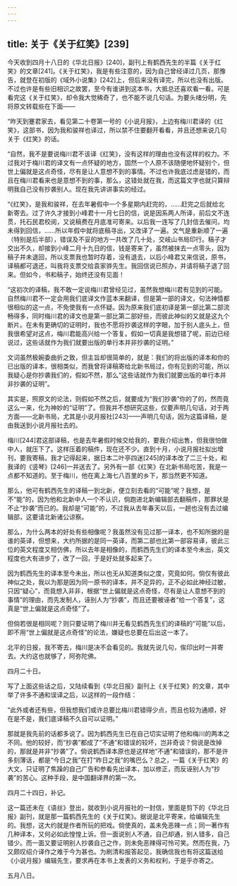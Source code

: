 ```yaml
---
---
---
```

title: 关于《关于红笑》[239]
---




今天收到四月十八日的《华北日报》[240]，副刊上有鹤西先生的半篇《关于红笑》的文章[241]。《关于红笑》，我是有些注意的，因为自己曾经译过几页，那豫告，就登在初版的《域外小说集》[242]上，但后来没有译完，所以也没有出版。不过也许是有些旧相识之故罢，至今有谁讲到这本书，大抵总还喜欢看一看。可是看完这《关于红笑》，却令我大觉稀奇了，也不能不说几句话。为要头绪分明，先将原文转载些在下面——

“昨天到蹇君家去，看见第二十卷第一号的《小说月报》，上边有梅川君译的《红笑》，这部书，因为我和骏祥也译过，所以禁不住要翻开看看，并且还想来说几句关于《红笑》的话。

“自然，我不是要说梅川君不该译《红笑》，没有这样的理由也没有这样的权力。不过我对于梅川君的译文有一点怀疑的地方，固然一个人原不该随便地怀疑别个，但世上偏就是这点奇怪，尽有是让人意想不到的事情。不过也许我底过虑是错的，而且在梅川君看来也是意想不到的事，那么，这错处就在我，而这篇文字也就只算辩明我自己没有抄袭别人。现在我先讲讲事实的经过。

“《红笑》，是我和骏祥，在去年暑假中一个多星期内赶完的，……赶完之后就给北新寄去。过了许久才接到小峰君十一月七日的信，说是因系两人所译，前后文不连贯，托石民君校阅，又说稿费在月底准可寄来。以后我一连写了几封信去催问，均未得到回信，……所以年假中就将底稿寻出，又改译了一遍。文气是重新顺了一遍（特别是后半部），错误及不妥的地方一共改了几十处，交岐山书局印行。稿子才交出不久，却接到小峰二月十九日的信，钱是寄来了，虽然被抹去一点零头，因为稿子并未退回，所以支票我也暂时存着，没有退去，以后小峰君又来信说，原书，译稿都可退还，叫我将支票交给袁家骅先生。我回信说已照办，并请将稿子退了回来。但如今，书和稿子，始终还没有见面！

“这初次的译稿，我不敢一定说梅川君曾经见过，虽然我想梅川君有见到的可能。自然梅川君不一定会用我们底译文作蓝本来翻译，但是第一部的译文，句法神情都很相似的这一点，不免使我有一点怀疑。因为原来我们底初译是第一部比第二部流畅得多，同时梅川君的译文也是第一部比第二部好些，而彼此神似的又就是这九个断片。在未有更确切的证明时，我也不愿将抄袭这样的字眼，加于别人底头上，但我很希望对这点，梅川君能高兴给一个答复。假如一切真是我想错了呢，前边已经说过，这些话就作为我们就要出版的单行本并非抄袭的证明。”

文词虽然极婉委曲折之致，但主旨却很简单的，就是：我们的将出版的译本和你的已出版的译本，很相类似，而我曾将译稿寄给北新书局过，你有见到的可能，所以我疑心是你抄袭我们的，假如不然，那么“这些话就作为我们就要出版的单行本并非抄袭的证明”。

其实是，照原文的论法，则假如不然之后，就要成为“我们抄袭”你的了的，然而竟这么一来，化为神妙的“证明”了。但我并不想研究这些，仅要声明几句话，对于两方面——北新书局，尤其是小说月报社[243]——声明几句话，因为这篇译稿，是由我送到小说月报社去的。

梅川[244]君这部译稿，也是去年暑假时候交给我的，要我介绍出售，但我很怕做中人，就压下了。这样压着的稿件，现在还不少。直到十月，小说月报社拟出增刊，要我寄稿，我才记得起来，据日本二叶亭四迷[245]的译本改了二三十处，和我译的《竖琴》[246]一并送去了。另外有一部《红笑》在北新书局吃苦，我是一点都不知道的。至于梅川，他在离上海七八百里的乡下，那当然更不知道。

那么，他可有鹤西先生的译稿一到北新，便立刻去看的“可能”呢？我想，是不“能”的，因为他和北新中人一个不认识，倘跑进北新编辑部去翻稿件，那罪状是不止“抄袭”而已的。我却是“可能”的，不过我从去年春天以后，一趟也没有去过编辑部，这要请北新诸公谅察。

那么，为什么两本的好处有些相像呢？我虽然没有见过那一译本，也不知所据的是谁的英译，但想来，大约所据的是同一英译，而第二部也比第一部容易译，彼此三位的英文程度又相仿佛，所以去年是相像的，而鹤西先生们的译本至今未出，英文程度也大有进步了，改了一回，于是好处就多起来了。

因为鹤西先生的译本至今未出，所以也无从知道类似之度，究竟如何。倘仅有彼此神似之处，我以为那是因为同一原书的译本，并不足异的，正不必如此神经过敏，只因“疑心”，而竟想入非非，根据“世上偏就是这点奇怪，尽有是让人意想不到的事情”的理由，而先发制人，诬别人为“抄袭”，而且还要被诬者“给一个答复”，这真是“世上偏就是这点奇怪”了。

但倘若很是相同呢？则只要证明了梅川并无看见鹤西先生们的译稿的“可能”以后，即不用“世上偏就是这点奇怪”的论法，嫌疑也总要在后出这一本了。

北平的日报，我不寄去，梅川是决不会看见的。我就先说几句，俟印出时一并寄去。大约这也就够了，阿弥陀佛。

四月二十日。

写了上面这些话之后，又陆续看到《华北日报》副刊上《关于红笑》的文章，其中举了许多不通和误译之后，以这样的一段作结：

“此外或者还有些，但我想我们或许总要比梅川君错得少点，而且也较为通顺，好在是不是，我们底译稿不久自可以证明。”

那就是我先前的话都多说了。因为鹤西先生已在自己切实证明了他和梅川的两本之不同。他的较好，而“抄袭”都成了“不通”和错误的较坏，岂非奇谈？倘说是改掉的，那就是并非“抄袭”了。倘说鹤西译本原也是这样地“不通”和错误的，那不是许多刻薄话，都是“今日之我”在打“昨日之我”的嘴巴么？总之，一篇《关于红笑》的大文，只证明了焦躁的自己广告和参看先出译本，加以修正，而反诬别人为“抄袭”的苦心。这种手段，是中国翻译界的第一次。

四月二十四日，补记。

这一篇还未在《语丝》登出，就收到小说月报社的一封信，里面是剪下的《华北日报》副刊，就是那一篇鹤西先生的《关于红笑》。据说是北平寄来，给编辑先生的。我想，这大约就是作者所玩的把戏。倘使真的，盖未免恶辣一点；同一著作有几种译本，又何必如此惶惶上诉。但一面说别人不通，自己却通，别人错多，自己错少。而一面又要证明别人抄袭自己之作，则未免恶辣得可怜可笑。然而在我，乃又颇叹绍介译作之难于今为甚也。为刷清和报答起见，我确信我也有将这篇送给《小说月报》编辑先生，要求再在本书上发表的义务和权利，于是乎亦寄之。

五月八日。